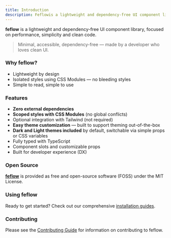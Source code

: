 ```yaml
---
title: Introduction
description: Feflowis a lightweight and dependency-free UI component library, focused on performance, simplicity and clean code.
---
```


**feflow** is a lightweight and dependency-free UI component library, focused on performance, simplicity and clean code.

> Minimal, accessible, dependency-free — made by a developer who loves clean UI.

### Why feflow?

- Lightweight by design
- Isolated styles using CSS Modules — no bleeding styles
- Simple to read, simple to use

### Features

- **Zero external dependencies**
- **Scoped styles with CSS Modules** (no global conflicts)
- Optional integration with Tailwind (not required)
- **Easy theme customization** — built to support theming out-of-the-box
- **Dark and Light themes included** by default, switchable via simple props or CSS variables
- Fully typed with TypeScript
- Component slots and customizable props
- Built for developer experience (DX)

### Open Source

[**feflow**](https://github.com/dxdns/feflow-ui) is provided as free and open-source software (FOSS) under the MIT License.

### Using feflow

Ready to get started? Check out our comprehensive [installation guides](/docs/installation).

### Contributing

Please see the [Contributing Guide](https://github.com/dxdns/feflow-ui/blob/main/CONTRIBUTING.md) for information on contributing to feflow.
